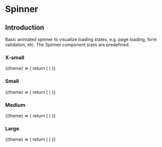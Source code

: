 
# Spinner

## Introduction
Basic animated spinner to visualize loading states, e.g. page loading, form validation, etc. The Spinner component sizes are predefined.

### X-small

<Example noTheme={false}>
  {(theme) => {
    return (
      <React.Fragment>
        <p-spinner size="x-small" theme={theme} />
      </React.Fragment>
    )
}}
</Example>

### Small

<Example noTheme={false}>
  {(theme) => {
    return (
      <React.Fragment>
        <p-spinner size="small" theme={theme} />
      </React.Fragment>
    )
}}
</Example>

### Medium

<Example noTheme={false}>
  {(theme) => {
    return (
      <React.Fragment>
        <p-spinner size="medium" theme={theme} />
      </React.Fragment>
    )
}}
</Example>

### Large

<Example noTheme={false}>
  {(theme) => {
    return (
      <React.Fragment>
        <p-spinner size="large" theme={theme} />
      </React.Fragment>
    )
}}
</Example>

